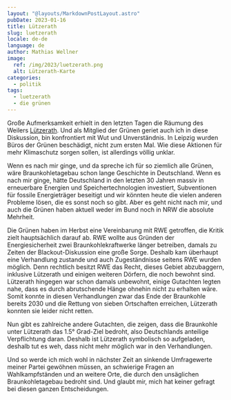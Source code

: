 ```yaml
---
layout: "@layouts/MarkdownPostLayout.astro"
pubDate: 2023-01-16
title: Lützerath
slug: luetzerath
locale: de-de
language: de
author: Mathias Wellner
image:
  ref: /img/2023/luetzerath.png
  alt: Lützerath-Karte
categories:
  - politik
tags:
  - luetzerath
  - die grünen
---
```



Große Aufmerksamkeit erhielt in den letzten Tagen die Räumung des Weilers [Lützerath](https://de.wikipedia.org/wiki/L%C3%BCtzerath). Und als Mitglied der Grünen geriet auch ich in diese Diskussion, bin konfrontiert mit Wut und Unverständnis. In Leipzig wurden Büros der Grünen beschädigt, nicht zum ersten Mal. Wie diese Aktionen für mehr Klimaschutz sorgen sollen, ist allerdings völlig unklar.

Wenn es nach mir ginge, und da spreche ich für so ziemlich alle Grünen, wäre Braunkohletagebau schon lange Geschichte in Deutschland. Wenn es nach mir ginge, hätte Deutschland in den letzten 30 Jahren massiv in erneuerbare Energien und Speichertechnologien investiert, Subventionen für fossile Energieträger beseitigt und wir könnten heute die vielen anderen Probleme lösen, die es sonst noch so gibt. Aber es geht nicht nach mir, und auch die Grünen haben aktuell weder im Bund noch in NRW die absolute Mehrheit.

<ResponsiveImage
  src="/img/2023/luetzerath.png"
  alt="Lützerath-Karte"
  aspectRatio="4:3"
/>

Die Grünen haben im Herbst eine Vereinbarung mit RWE getroffen, die Kritik zielt hauptsächlich darauf ab. RWE wollte aus Gründen der Energiesicherheit zwei Braunkohlekraftwerke länger betreiben, damals zu Zeiten der Blackout-Diskussion eine große Sorge. Deshalb kam überhaupt eine Verhandlung zustande und auch Zugeständnisse seitens RWE wurden möglich. Denn rechtlich besitzt RWE das Recht, dieses Gebiet abzubaggern, inklusive Lützerath und einigen weiteren Dörfern, die noch bewohnt sind. Lützerath hingegen war schon damals unbewohnt, einige Gutachten legten nahe, dass es durch abrutschende Hänge ohnehin nicht zu erhalten wäre. Somit konnte in diesen Verhandlungen zwar das Ende der Braunkohle bereits 2030 und die Rettung von sieben Ortschaften erreichen, Lützerath konnten sie leider nicht retten.

Nun gibt es zahlreiche andere Gutachten, die zeigen, dass die Braunkohle unter Lützerath das 1.5° Grad-Ziel bedroht, also Deutschlands anteilige Verpflichtung daran. Deshalb ist Lützerath symbolisch so aufgeladen, deshalb tut es weh, dass nicht mehr möglich war in den Verhandlungen.

Und so werde ich mich wohl in nächster Zeit an sinkende Umfragewerte meiner Partei gewöhnen müssen, an schwierige Fragen an Wahlkampfständen und an weitere Orte, die durch den unsäglichen Braunkohletagebau bedroht sind. Und glaubt mir, mich hat keiner gefragt bei diesen ganzen Entscheidungen.
